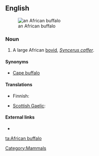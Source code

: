 ==English==
[[Image:African Buffalo.JPG|thumb|right|an African buffalo]]

===Noun===
{{en-noun|sg=[[African]] [[buffalo]]}}

# A large African [[bovid]], ''[[Syncerus caffer]]''.

====Synonyms====
* [[Cape buffalo]]

====Translations====
{{trans-top|large bovid}}
* Finnish: {{t-|fi|kafferipuhveli}}
{{trans-mid}}
* [[Scottish Gaelic]]: {{t-|gd|buabhall Afragach|m|xs=Scottish Gaelic}}
{{trans-bottom}}

====External links====
* {{pedia}}

[[Category:Mammals]]

[[ta:African buffalo]]